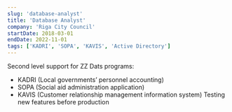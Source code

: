 ```yaml
---
slug: 'database-analyst'
title: 'Database Analyst'
company: 'Riga City Council'
startDate: 2018-03-01
endDate: 2022-11-01
tags: ['KADRI', 'SOPA', 'KAVIS', 'Active Directory']
---
```


Second level support for ZZ Dats programs:

- KADRI (Local governments’ personnel accounting)
- SOPA (Social aid administration application)
- KAVIS (Customer relationship management information system)
  Testing new features before production
